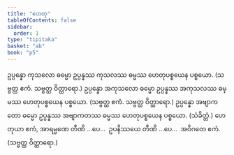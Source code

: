 ```yaml
---
title: "ဟေတု"
tableOfContents: false
sidebar:
  order: 1
type: "tipitaka"
basket: "ab"
book: "p5"
---
```



<DynamicBreadcrumb />

<Division number="37" book="p5" e="ch" v="39" p="10">

<Paragraph number="412" book="p5">
ဥပ္ပန္နော ကုသလော ဓမ္မော ဥပ္ပန္နဿ ကုသလဿ ဓမ္မဿ ဟေတုပစ္စယေန ပစ္စယော. (သဗ္ဗတ္ထ ဧကံ. သဗ္ဗတ္ထ ဝိတ္ထာရော.)
</Paragraph>

<Paragraph number="413" book="p5">
ဥပ္ပန္နော အကုသလော ဓမ္မော ဥပ္ပန္နဿ အကုသလဿ ဓမ္မဿ ဟေတုပစ္စယေန ပစ္စယော. (သဗ္ဗတ္ထ ဧကံ. သဗ္ဗတ္ထ ဝိတ္ထာရော.)
</Paragraph>

<Paragraph number="414" book="p5">
ဥပ္ပန္နော အဗျာကတော ဓမ္မော ဥပ္ပန္နဿ အဗျာကတဿ ဓမ္မဿ ဟေတုပစ္စယေန ပစ္စယော. (သံခိတ္တံ.)
</Paragraph>

<Paragraph number="415" book="p5">
ဟေတုယာ ဧကံ, အာရမ္မဏေ တီဏိ …ပေ…  ဥပနိဿယေ တီဏိ …ပေ…  အဝိဂတေ ဧကံ. (သဗ္ဗတ္ထ ဝိတ္ထာရော.)
</Paragraph>
</Division>